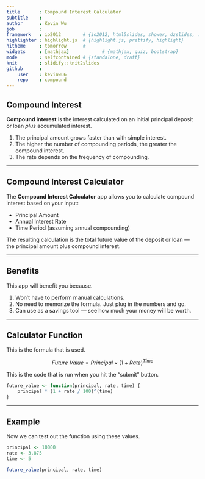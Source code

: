 ```yaml
---
title       : Compound Interest Calculator
subtitle    : 
author      : Kevin Wu
job         : 
framework   : io2012        # {io2012, html5slides, shower, dzslides, ...}
highlighter : highlight.js  # {highlight.js, prettify, highlight}
hitheme     : tomorrow      # 
widgets     : [mathjax]            # {mathjax, quiz, bootstrap}
mode        : selfcontained # {standalone, draft}
knit        : slidify::knit2slides
github      :
    user    : kevinwu6
    repo    : compound
---
```


## Compound Interest

**Compound interest** is the interest calculated on an initial principal deposit or loan *plus* accumulated interest.

1. The principal amount grows faster than with simple interest.
2. The higher the number of compounding periods, the greater the compound interest.
3. The rate depends on the frequency of compounding.

---

## Compound Interest Calculator

The **Compound Interest Calculator** app allows you to calculate compound interest based on your input:

* Principal Amount
* Annual Interest Rate
* Time Period (assuming annual compounding)

The resulting calculation is the total future value of the deposit or loan — the principal amount plus compound interest.

---

## Benefits

This app will benefit you because.

1. Won't have to perform manual calculations.
2. No need to memorize the formula. Just plug in the numbers and go.
3. Can use as a savings tool — see how much your money will be worth.

---

## Calculator Function

This is the formula that is used.

$$Future\ Value = Principal \times (1 + Rate)^{Time}$$

This is the code that is run when you hit the "submit" button.

```r
future_value <- function(principal, rate, time) {
    principal * (1 + rate / 100)^(time)
}
```

---

## Example

Now we can test out the function using these values.

```r
principal <- 10000
rate <- 3.875
time <- 5

future_value(principal, rate, time)
```
